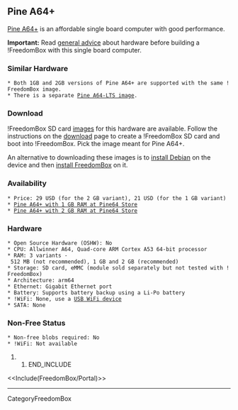 == Pine A64+ ==

{{attachment:pine64-plus.jpg|Pine 64+|width=640,height=579}}

[[https://www.pine64.org/?page_id=1194|Pine A64+]] is an affordable single board computer with good performance.

'''Important:''' Read [[FreedomBox/Hardware|general advice]] about hardware before building a !FreedomBox with this single board computer.

=== Similar Hardware ===

 * Both 1GB and 2GB versions of Pine A64+ are supported with the same !FreedomBox image.
 * There is a separate [[https://freedombox.org/download/pine-a64-lts/|Pine A64-LTS image]].

=== Download ===

!FreedomBox SD card [[FreedomBox/Download|images]] for this hardware are available. Follow the instructions on the [[FreedomBox/Download|download]] page to create a !FreedomBox SD card and boot into !FreedomBox. Pick the image meant for Pine A64+.

An alternative to downloading these images is to [[InstallingDebianOn/Allwinner|install Debian]] on the device and then [[FreedomBox/Hardware/Debian|install FreedomBox]] on it. 

=== Availability ===

 * Price: 29 USD (for the 2 GB variant), 21 USD (for the 1 GB variant)
 * [[https://www.pine64.org/?product=pine-a64-board-1gb|Pine A64+ with 1 GB RAM at Pine64 Store]]
 * [[https://www.pine64.org/?product=pine-a64-board-2gb|Pine A64+ with 2 GB RAM at Pine64 Store]]

=== Hardware ===

 * Open Source Hardware (OSHW): No
 * CPU: Allwinner A64, Quad-core ARM Cortex A53 64-bit processor
 * RAM: 3 variants - 512 MB (not recommended), 1 GB and 2 GB (recommended)
 * Storage: SD card, eMMC (module sold separately but not tested with !FreedomBox)
 * Architecture: arm64
 * Ethernet: Gigabit Ethernet port
 * Battery: Supports battery backup using a Li-Po battery
 * !WiFi: None, use a [[FreedomBox/Hardware/USBWiFi|USB WiFi device]]
 * SATA: None

=== Non-Free Status ===

 * Non-free blobs required: No
 * !WiFi: Not available

## END_INCLUDE

<<Include(FreedomBox/Portal)>>

----
CategoryFreedomBox
